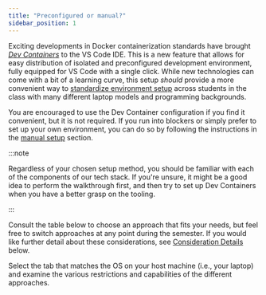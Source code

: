 ```yaml
---
title: "Preconfigured or manual?"
sidebar_position: 1
---
```


Exciting developments in Docker containerization standards have brought [*Dev Containers*](https://code.visualstudio.com/docs/remote/containers) to the VS Code IDE. This is a new feature that allows for easy distribution of isolated and preconfigured development environment, fully equipped for VS Code with a single click. While new technologies can come with a bit of a learning curve, this setup *should* provide a more convenient way to [standardize environment setup](https://cs.harvard.edu/malan/publications/iticse22.pdf) across students in the class with many different laptop models and programming backgrounds.

You are encouraged to use the Dev Container configuration if you find it convenient, but it is not required. If you run into blockers or simply prefer to set up your own environment, you can do so by following the instructions in the [manual setup](container-or-manual/manual) section.


:::note

Regardless of your chosen setup method, you should be familiar with each of the components of our tech stack. If you're unsure, it might be a good idea to perform the walkthrough first, and then try to set up Dev Containers when you have a better grasp on the tooling.

:::

Consult the table below to choose an approach that fits your needs, but feel free to switch approaches at any point during the semester. If you would like further detail about these considerations, see [Consideration Details](#considerations) below.

Select the tab that matches the OS on your host machine (i.e., your laptop) and examine the various restrictions and capabilities of the different approaches.


<Tabs>
  <TabItem value="windows" label="Windows" default>
    <ComparisonTableWin />
  </TabItem>
  <TabItem value="osx" label="Mac OSX">
    <ComparisonTableOsx />
  </TabItem>
</Tabs>


